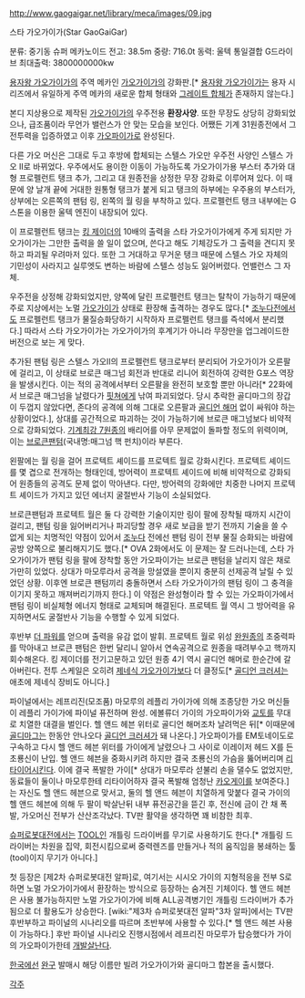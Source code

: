 http://www.gaogaigar.net/library/meca/images/09.jpg

{{{#!html
<iframe width="420" height="315" src="//www.youtube.com/embed/JPDaVcVWPZA" frameborder="0" allowfullscreen></iframe>
}}}

스타 가오가이가(Star GaoGaiGar)

분류: 중기동 슈퍼 메카노이드
전고: 38.5m
중량: 716.0t
동력: 울텍 통일결합 G드라이브
최대출력: 3800000000kw

[[용자왕 가오가이가]]의 주역 메카인 [[가오가이가]]의 강화판.[* [[용자왕 가오가이가]]는 용자 시리즈에서 유일하게 주역 메카의 새로운 합체 형태와 [[그레이트 합체]]가 존재하지 않는다.]

본디 지상용으로 제작된 [[가오가이가]]의 우주전용 '''환장사양'''. 또한 무장도 상당히 강화되었으나, 급조품이라 무언가 밸런스가 안 맞는 모습을 보인다. 어쨌든 기계 31원종전에서 그 전투력을 입증하였고 이후 [[가오파이가]]로 완성된다.

다른 가오 머신은 그대로 두고 후방에 합체되는 스텔스 가오만 우주전 사양인 스텔스 가오 II로 바뀌었다. 우주에서도 용이한 이동이 가능하도록 가오가이가용 부스터 추가와 대형 프로펠런트 탱크 추가, 그리고 대 원종전을 상정한 무장 강화로 이루어져 있다. 이 때문에 양 날개 끝에 거대한 원통형 탱크가 붙게 되고 탱크의 하부에는 우주용의 부스터가, 상부에는 오른쪽의 팬텀 링, 왼쪽의 월 링을 부착하고 있다. 프로펠런트 탱크 내부에는 G스톤을 이용한 울텍 엔진이 내장되어 있다.

이 프로펠런트 탱크는 [[킹 제이더]]의 10배의 출력을 스타 가오가이가에게 주게 되지만 가오가이가는 그만한 출력을 쓸 일이 없으며, 쓴다고 해도 기체강도가 그 출력을 견디지 못하고 파괴될 우려마저 있다. 또한 그 거대하고 무거운 탱크 때문에 스텔스 가오 자체의 기민성이 사라지고 실루엣도 변하는 바람에 스텔스 성능도 잃어버렸다. 언밸런스 그 자체.

우주전을 상정해 강화되었지만, 양쪽에 달린 프로펠런트 탱크는 탈착이 가능하기 때문에 주로 지상에서는 노멀 [[가오가이가]] 상태로 환장해 출격하는 경우도 많다.[* [[조누다]]전에서도 프로펠런트 탱크가 물질승화당하기 시작하자 프로펠런트 탱크를 즉석에서 분리했다.] 따라서 스타 가오가이가는 가오가이가의 후계기가 아니라 무장만을 업그레이드한 버전으로 보는 게 맞다.

추가된 팬텀 링은 스텔스 가오II의 프로펠런트 탱크로부터 분리되어 가오가이가 오른팔에 걸리고, 이 상태로 브로큰 매그넘 회전과 반대로 리니어 회전하여 강력한 G포스 역장을 발생시킨다. 이는 적의 공격에서부터 오른팔을 완전히 보호할 뿐만 아니라[* 22화에서 브로큰 매그넘을 날렸다가 [[핏쳐]]에게 낚여 파괴되었다. 당시 추락한 골디마그의 장갑이 두껍지 않았다면, 존다의 공격에 의해 그대로 오른팔과 [[골디언 해머]] 없이 싸워야 하는 상황이었다.], 상대를 공간적으로 파괴하는 것이 가능하기에 브로큰 매그넘보다 비약적으로 강화되었다. [[기계최강 7원종]]의 배리어를 아무 문제없이 돌파할 정도의 위력이며, 이는 [[브로큰팬텀]](국내명:매그넘 핵 펀치)이라 부른다.

왼팔에는 월 링을 걸어 프로텍트 셰이드를 프로텍트 월로 강화시킨다. 프로텍트 셰이드를 몇 겹으로 전개하는 형태인데, 방어력이 프로텍트 셰이드에 비해 비약적으로 강화되어 원종들의 공격도 문제 없이 막아낸다. 다만, 방어력의 강화에만 치중한 나머지 프로텍트 셰이드가 가지고 있던 에너지 굴절반사 기능이 소실되었다.

브로큰팬텀과 프로텍트 월은 둘 다 강력한 기술이지만 링이 팔에 장착될 때까지 시간이 걸리고, 팬텀 링을 잃어버리거나 파괴당할 경우 새로 보급을 받기 전까지 기술을 쓸 수 없게 되는 치명적인 약점이 있어서 [[조누다]] 전에선 팬텀 링이 전부 물질 승화되는 바람에 공방 양쪽으로 불리해지기도 했다.[* OVA 2화에서도 이 문제는 잘 드러나는데, 스타 가오가이가가 팬텀 링을 팔에 장착할 동안 가오파이가는 브로큰 팬텀을 날리지 않은 채로 가만히 있었다. 상대가 마모루라서 공격을 망설였을 뿐이지 충분히 선제공격 날릴 수 있었던 상황. 이후엔 브로큰 팬텀끼리 충돌하면서 스타 가오가이가의 팬텀 링이 그 충격을 이기지 못하고 깨져버리기까지 한다.] 이 약점은 완성형이라 할 수 있는 가오파이가에서 팬텀 링이 비실체형 에너지 형태로 교체되며 해결된다. 프로텍트 월 역시 그 방어력을 유지하면서도 굴절반사 기능을 수행할 수 있게 되었다.

후반부 [[더 파워]]를 얻으며 출력을 유감 없이 발휘. 프로텍트 월로 위성 [[완원종]]의 초중력파를 막아내고 브로큰 팬텀은 한번 달리니 알아서 연속공격으로 원종을 때려부수고 핵까지 회수해온다. 킹 제이더를 전기고문하고 있던 원종 4기 역시 골디언 해머로 한순간에 갈아버린다. 전투 스케일은 오히려 [[제네식 가오가이가]]보다 더 클정도[* [[골디언 크러셔]]는 애초에 제네식 장비도 아니다.]

파이널에서는 레프리진(모조품) 마모루의 레플리 가이가에 의해 조종당한 가오 머신들이 레플리 가이가에 파이널 퓨전하며 완성. 에볼류더 가이의 가오파이가와 [[교토]]를 무대로 치열한 대결을 벌인다. 헬 앤드 헤븐 위터로 골디언 해머조차 날려먹은 뒤[* 이때문에 [[골디마그]]는 한동안 안나오다 [[골디언 크러셔]]가 돼 나온다.] 가오파이가를 EM토네이도로 구속하고 다시 헬 앤드 헤븐 위터를 가이에게 날렸으나 그 사이로 이레이저 헤드 X를 든 초룡신이 난입. 헬 앤드 헤븐을 중화시키려 하지만 결국 초룡신의 가슴을 뚫어버리며 [[리타이어]]시킨다. 이에 결국 폭발한 가이[* 상대가 마모루라 섣불리 손을 댈수도 없었지만, 동료들이 둘이나 마모루한테 리타이어하자 결국 폭발해 엄청난 [[카오게이]]를 보여준다.]는 자신도 헬 앤드 헤븐으로 맞서고, 둘의 헬 앤드 헤븐이 치열하게 맞붙다 결국 가이의 헬 앤드 헤븐에 의해 두 팔이 박살난뒤 내부 퓨전공간을 뜯긴 후, 전신에 금이 간 채 폭발, 가오머신 전부가 산산조각났다. TV판 활약을 생각하면 꽤 비참한 최후.

[[슈퍼로봇대전]]에서는 [[TOOL]]인 개틀링 드라이버를 무기로 사용하기도 한다.[* 개틀링 드라이버는 차원을 집약, 회전시킴으로써 중력렌즈를 만들거나 적의 움직임을 봉쇄하는 툴(tool)이지 무기가 아니다.]

첫 등장은 [제2차 슈퍼로봇대전 알파]로, 여기서는 시시오 가이의 지형적응을 전부 S로 하면 노멀 가오가이가에서 환장하는 방식으로 등장하는 숨겨진 기체이다. 헬 앤드 헤븐은 사용 불가능하지만 노멀 가오가이가에 비해 ALL공격병기인 개틀링 드라이버가 추가됨으로 더 활용도가 상승한다. [wiki:"제3차 슈퍼로봇대전 알파"3차 알파]에서는 TV판 후반부하고 파이널의 시나리오를 따르며 초반부에 사용할 수 있다.[* 헬 앤드 헤븐 사용이 가능하다.] 후반 파이널 시나리오 진행시점에서 레프리진 마모루가 탑승했다가 가이의 가오파이가한테 [[개발살]]난다.

[[대한민국|한국]]에선 [[완구]] 발매시 해당 이름만 빌려 가오가이가와 골디마그 합본을 출시했다.

[[각주]]
